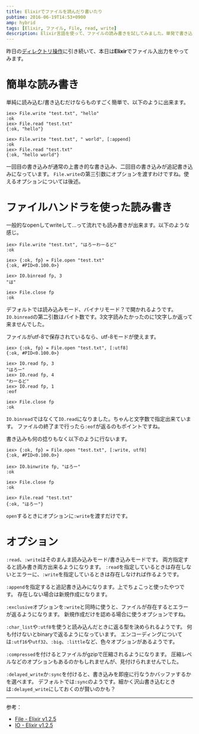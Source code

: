 ```yaml
---
title: Elixirでファイルを読んだり書いたり
pubtime: 2016-06-19T14:53+0900
amp: hybrid
tags: [Elixir, ファイル, File, read, write]
description: Elixir言語を使って、ファイルの読み書きを試してみました。単発で書き込むだけの場合と、ファイルハンドラを使う方法の2種類があるようです。
---
```


昨日の[ディレクトリ操作](/blog/2016/06/elixir-file-handling.html)に引き続いて、本日は**Elixir**でファイル入出力をやってみます。

# 簡単な読み書き
単純に読み込む/書き込むだけならものすごく簡単で、以下のように出来ます。
```
iex> File.write "test.txt", "hello"
:ok
iex> File.read "test.txt"
{:ok, "hello"}

iex> File.write "test.txt", " world", [:append]
:ok
iex> File.read "test.txt"
{:ok, "hello world"}
```
一回目の書き込みが通常の上書き的な書き込み、二回目の書き込みが追記書き込みになっています。
`File.write`の第三引数にオプションを渡すわけですね。使えるオプションについては後述。

# ファイルハンドラを使った読み書き
一般的なopenしてwriteして…って流れでも読み書きが出来ます。以下のような感じ。
```
iex> File.write "test.txt", "はろーわーるど"
:ok

iex> {:ok, fp} = File.open "test.txt"
{:ok, #PID<0.100.0>}

iex> IO.binread fp, 3
"は"

iex> File.close fp
:ok
```
デフォルトでは読み込みモード、バイナリモード？で開かれるようです。
`IO.binread`の第二引数はバイト数です。3文字読みたかったのに1文字しか返って来ませんでした。

ファイルがutf-8で保存されているなら、utf-8モードが使えます。
```
iex> {:ok, fp} = File.open "test.txt", [:utf8]
{:ok, #PID<0.100.0>}

iex> IO.read fp, 3
"はろー"
iex> IO.read fp, 4
"わーるど"
iex> IO.read fp, 1
:eof

iex> File.close fp
:ok
```
`IO.binread`ではなくて`IO.read`になりました。ちゃんと文字数で指定出来ています。
ファイルの終了まで行ったら`:eof`が返るのもポイントですね。

書き込みも何の捻りもなく以下のように行ないます。
```
iex> {:ok, fp} = File.open "test.txt", [:write, utf8]
{:ok, #PID<0.100.0>}

iex> IO.binwrite fp, "はろー"
:ok

iex> File.close fp
:ok

iex> File.read "test.txt"
{:ok, "はろー"}
```
`open`するときにオプションに`:write`を渡すだけです。

# オプション
`:read`、`:write`はそのまんま読み込みモード/書き込みモードです。
両方指定すると読み書き両方出来るようになります。
`:read`を指定しているときは存在しないとエラーに、`:write`を指定しているときは存在しなければ作るようです。

`:append`を指定すると追記書き込みになります。上でちょこっと使ったやつです。
存在しない場合は新規作成になります。

`:exclusive`オプションを`:write`と同時に使うと、ファイルが存在するとエラーが返るようになります。
新規作成だけを認める場合に使うオプションですね。

`:char_list`や`:utf8`を使うと読み込んだときに返る型を決められるようです。
何も付けないとbinaryで返るようになっています。
エンコーディングについては`:utf16`や`utf32`、`:big`、`:little`など、色々オプションがあるようです。

`:compressed`を付けるとファイルがgzipで圧縮されるようになります。
圧縮レベルなどのオプションもあるのかもしれませんが、見付けられませんでした。

`:delayed_write`か`:sync`を付けると、書き込みを即座に行なうかバッファするかを選べます。
デフォルトでは`:sync`のようです。細かく沢山書き込むときは`:delayed_write`にしておくのが賢いのかも？

---

参考：
- [File - Elixir v1.2.5](http://elixir-lang.org/docs/stable/elixir/File.html)
- [IO - Elixir v1.2.5](http://elixir-lang.org/docs/stable/elixir/IO.html)
